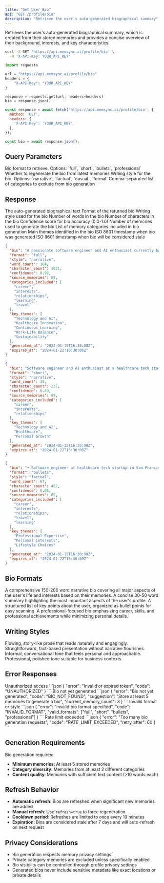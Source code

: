 ```yaml
---
title: "Get User Bio"
api: "GET /profile/bio"
description: "Retrieve the user's auto-generated biographical summary"
---
```


Retrieves the user's auto-generated biographical summary, which is created from their stored memories and provides a concise overview of their background, interests, and key characteristics.

<RequestExample>

```bash cURL
curl -X GET 'https://api.memsync.ai/profile/bio' \
  -H 'X-API-Key: YOUR_API_KEY'
```

```python Python
import requests

url = "https://api.memsync.ai/profile/bio"
headers = {
    "X-API-Key": "YOUR_API_KEY"
}

response = requests.get(url, headers=headers)
bio = response.json()
```

```javascript JavaScript
const response = await fetch('https://api.memsync.ai/profile/bio', {
  method: 'GET',
  headers: {
    'X-API-Key': 'YOUR_API_KEY',
  },
});

const bio = await response.json();
```

</RequestExample>

## Query Parameters

<ParamField query="format" type="string" default="full">
  Bio format to retrieve. Options: `full`, `short`, `bullets`, `professional`
</ParamField>

<ParamField query="refresh" type="boolean" default="false">
  Whether to regenerate the bio from latest memories
</ParamField>

<ParamField query="style" type="string" default="narrative">
  Writing style for the bio. Options: `narrative`, `factual`, `casual`, `formal`
</ParamField>

<ParamField query="exclude_categories" type="string">
  Comma-separated list of categories to exclude from bio generation
</ParamField>

## Response

<ResponseField name="bio" type="string">
  The auto-generated biographical text
</ResponseField>

<ResponseField name="format" type="string">
  Format of the returned bio
</ResponseField>

<ResponseField name="style" type="string">
  Writing style used for the bio
</ResponseField>

<ResponseField name="word_count" type="number">
  Number of words in the bio
</ResponseField>

<ResponseField name="character_count" type="number">
  Number of characters in the bio
</ResponseField>

<ResponseField name="confidence" type="number">
  Confidence score for bio accuracy (0.0-1.0)
</ResponseField>

<ResponseField name="source_memories" type="number">
  Number of memories used to generate the bio
</ResponseField>

<ResponseField name="categories_included" type="array">
  List of memory categories included in bio generation
</ResponseField>

<ResponseField name="key_themes" type="array">
  Main themes identified in the bio
</ResponseField>

<ResponseField name="generated_at" type="string">
  ISO 8601 timestamp when bio was generated
</ResponseField>

<ResponseField name="expires_at" type="string">
  ISO 8601 timestamp when bio will be considered stale
</ResponseField>

<ResponseExample>

```json Full Bio Response
{
  "bio": "A passionate software engineer and AI enthusiast currently based in San Francisco, working at a cutting-edge tech startup that focuses on machine learning applications in healthcare. With a strong background in Python development and a deep interest in how technology can improve medical outcomes, they regularly collaborate with healthcare professionals to develop innovative solutions.\n\nOutside of work, they maintain an active lifestyle through hiking in the Bay Area's beautiful trails and stay intellectually curious through extensive reading about emerging technologies. Family time is important to them, and they often balance their technical pursuits with meaningful personal relationships.\n\nTheir commitment to sustainability influences both their personal choices and professional interests, leading them to explore green technology solutions. Frequent travel for both professional conferences and leisure has broadened their perspective and contributed to their well-rounded approach to life and work.\n\nThey embody a philosophy of continuous learning, always seeking to expand their knowledge in artificial intelligence, healthcare technology, and sustainable innovation while maintaining strong connections with colleagues like Sarah Johnson and Dr. Martinez in their professional network.",
  "format": "full",
  "style": "narrative",
  "word_count": 164,
  "character_count": 1021,
  "confidence": 0.92,
  "source_memories": 89,
  "categories_included": [
    "career",
    "interests", 
    "relationships",
    "learning",
    "travel"
  ],
  "key_themes": [
    "Technology and AI",
    "Healthcare Innovation",
    "Continuous Learning",
    "Work-Life Balance",
    "Sustainability"
  ],
  "generated_at": "2024-01-15T16:30:00Z",
  "expires_at": "2024-01-22T16:30:00Z"
}
```

```json Short Bio Response
{
  "bio": "Software engineer and AI enthusiast at a healthcare tech startup in San Francisco. Passionate about machine learning applications in medicine, hiking, reading, and sustainable technology. Values continuous learning and meaningful relationships.",
  "format": "short",
  "style": "narrative",
  "word_count": 35,
  "character_count": 237,
  "confidence": 0.89,
  "source_memories": 89,
  "categories_included": [
    "career",
    "interests",
    "relationships"
  ],
  "key_themes": [
    "Technology and AI",
    "Healthcare",
    "Personal Growth"
  ],
  "generated_at": "2024-01-15T16:30:00Z",
  "expires_at": "2024-01-22T16:30:00Z"
}
```

```json Bullet Points Bio Response
{
  "bio": "• Software engineer at healthcare tech startup in San Francisco\n• Specializes in machine learning applications for medical technology\n• Active hiker and outdoor enthusiast in the Bay Area\n• Voracious reader focused on emerging technologies\n• Strong advocate for sustainable technology solutions\n• Values continuous learning and professional development\n• Maintains close relationships with colleagues and healthcare professionals\n• Frequent traveler for both work conferences and leisure",
  "format": "bullets",
  "style": "factual",
  "word_count": 67,
  "character_count": 482,
  "confidence": 0.91,
  "source_memories": 89,
  "categories_included": [
    "career",
    "interests",
    "relationships",
    "travel",
    "learning"
  ],
  "key_themes": [
    "Professional Expertise",
    "Personal Interests",
    "Lifestyle Choices"
  ],
  "generated_at": "2024-01-15T16:30:00Z",
  "expires_at": "2024-01-22T16:30:00Z"
}
```

</ResponseExample>

## Bio Formats

<Accordion title="Full Bio">
  A comprehensive 150-200 word narrative bio covering all major aspects of the user's life and interests based on their memories.
</Accordion>

<Accordion title="Short Bio">
  A concise 30-50 word summary highlighting the most important aspects of the user's profile.
</Accordion>

<Accordion title="Bullets Bio">
  A structured list of key points about the user, organized as bullet points for easy scanning.
</Accordion>

<Accordion title="Professional Bio">
  A professional-focused bio emphasizing career, skills, and professional achievements while minimizing personal details.
</Accordion>

## Writing Styles

<Accordion title="Narrative">
  Flowing, story-like prose that reads naturally and engagingly.
</Accordion>

<Accordion title="Factual">
  Straightforward, fact-based presentation without narrative flourishes.
</Accordion>

<Accordion title="Casual">
  Informal, conversational tone that feels personal and approachable.
</Accordion>

<Accordion title="Formal">
  Professional, polished tone suitable for business contexts.
</Accordion>

## Error Responses

<ResponseField name="401" type="object">
  Unauthorized access
  ```json
  {
    "error": "Invalid or expired token",
    "code": "UNAUTHORIZED"
  }
  ```
</ResponseField>

<ResponseField name="404" type="object">
  Bio not yet generated
  ```json
  {
    "error": "Bio not yet generated",
    "code": "BIO_NOT_FOUND",
    "suggestion": "Store at least 5 memories to generate a bio",
    "current_memory_count": 3
  }
  ```
</ResponseField>

<ResponseField name="400" type="object">
  Invalid format or style
  ```json
  {
    "error": "Invalid bio format specified",
    "code": "INVALID_FORMAT",
    "valid_formats": ["full", "short", "bullets", "professional"]
  }
  ```
</ResponseField>

<ResponseField name="429" type="object">
  Rate limit exceeded
  ```json
  {
    "error": "Too many bio generation requests",
    "code": "RATE_LIMIT_EXCEEDED",
    "retry_after": 60
  }
  ```
</ResponseField>

## Generation Requirements

Bio generation requires:
- **Minimum memories**: At least 5 stored memories
- **Category diversity**: Memories from at least 2 different categories
- **Content quality**: Memories with sufficient text content (>10 words each)

## Refresh Behavior

- **Automatic refresh**: Bios are refreshed when significant new memories are added
- **Manual refresh**: Use `refresh=true` to force regeneration
- **Cooldown period**: Refreshes are limited to once every 10 minutes
- **Expiration**: Bios are considered stale after 7 days and will auto-refresh on next request

## Privacy Considerations

- Bio generation respects memory privacy settings
- Private category memories are excluded unless specifically enabled
- Bio visibility can be controlled through profile privacy settings
- Generated bios never include sensitive metadata like exact locations or private details 